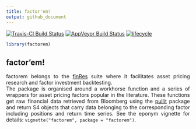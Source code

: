 ```yaml
---
title: factor'em!
output: github_document
---
```

<style> body {text-align: justify} </style>
[![Travis-CI Build Status](https://travis-ci.org/bautheac/factorem.svg?branch=master)](https://travis-ci.org/bautheac/factorem)
[![AppVeyor Build Status](https://ci.appveyor.com/api/projects/status/github/factorem/pullit?branch=master&svg=true)](https://ci.appveyor.com/project/factorem/pullit)
[![lifecycle](https://img.shields.io/badge/lifecycle-experimental-orange.svg)](https://www.tidyverse.org/lifecycle/#experimental)


```r
library(factorem)
```


## factor'em!

factorem belongs to the [finRes](https://bautheac.github.io/finRes/) suite where it facilitates asset pricing research and factor investment backtesting.  
The package is organised around a workhorse function and a series of wrappers for asset pricing factors popular in the literature. These functions get raw financial data retrieved from Bloomberg using the [pullit](https://bautheac.github.io/pullit/) package and return S4 objects that carry data belonging to the corresponding factor including positions and return time series. See the eponym vignette for details: `vignette("factorem", package = "factorem")`.







